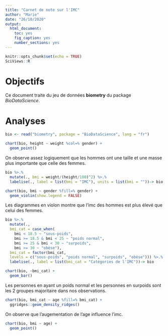 ```yaml
---
title: "Carnet de note sur l'IMC"
author: "Marie"
date: "26/10/2020"
output: 
  html_document: 
    toc: yes
    fig_caption: yes
    number_sections: yes
---
```


```r
knitr::opts_chunk$set(echo = TRUE)
SciViews::R
```

# Objectifs

Ce document traite du jeu de données **biometry** du package *BioDataScience*.

# Analyses

```r
bio <- read("biometry", package = "BioDataScience", lang = "fr")
```

```r
chart(bio, height ~ weight %col=% gender) +
  geom_point()
```

On observe assez logiquement que les hommes ont une taille et une masse plus importante que celle des femmes.

```r
bio %>.%
  mutate(., bmi = weight/(height/100)^2) %>.%
  labelise(., label = list(bmi = "IMC"), units = list(bmi = ""))-> bio

chart(bio, bmi ~ gender %fill=% gender) +
  geom_violin(show.legend = FALSE)
```

Les diagrammes en violon montre que l'imc des hommes est plus élevé que celui des femmes.

```r
bio %>.% 
  mutate(.,
  bmi_cat = case_when(
    bmi < 18.5 ~ "sous-poids",
    bmi >= 18.5 & bmi < 25 ~ "poids normal",
    bmi >= 25 & bmi < 30 ~ "surpoids",
    bmi >= 30 ~ "obèse"),
  bmi_cat = factor(bmi_cat,
  levels = c("sous-poids", "poids normal", "surpoids", "obèse"))) %>.%
  labelise(., label = list(bmi_cat = "Catégories de l'IMC"))-> bio
```

```r
chart(bio, ~bmi_cat) +
  geom_bar() 
```
Les personnes en ayant un poids normal et les personnes en surpoids sont les 2 groupes majoritaire dans nos observations.

```r
chart(bio, bmi_cat ~ age %fill=% bmi_cat) +
  ggridges::geom_density_ridges()
```

On observe que l'augementation de l'age influence l'imc.

```r
chart(bio, bmi ~ age) +
  geom_point() 
```

